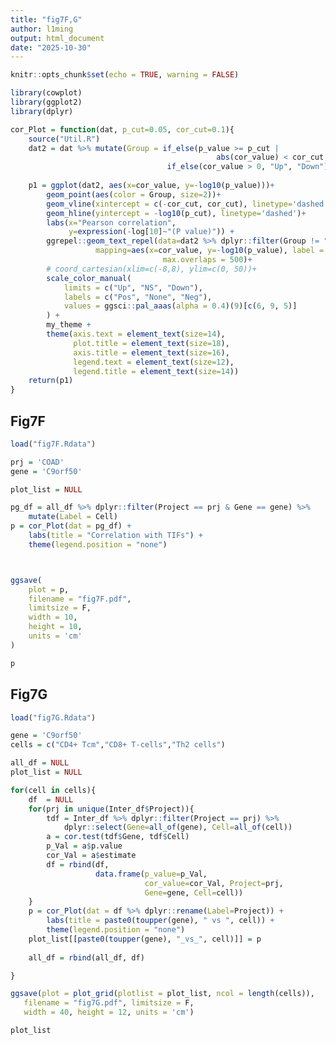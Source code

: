 ```yaml
---
title: "fig7F,G"
author: l1ming
output: html_document
date: "2025-10-30"
---
```


```r
knitr::opts_chunk$set(echo = TRUE, warning = FALSE)
```

```r
library(cowplot)
library(ggplot2)
library(dplyr)
```



```r
cor_Plot = function(dat, p_cut=0.05, cor_cut=0.1){
    source("Util.R")
    dat2 = dat %>% mutate(Group = if_else(p_value >= p_cut | 
                                              abs(cor_value) < cor_cut, "NS", 
                                   if_else(cor_value > 0, "Up", "Down")))
    
    p1 = ggplot(dat2, aes(x=cor_value, y=-log10(p_value)))+
        geom_point(aes(color = Group, size=2))+
        geom_vline(xintercept = c(-cor_cut, cor_cut), linetype='dashed')+
        geom_hline(yintercept = -log10(p_cut), linetype='dashed')+
        labs(x="Pearson correlation",
             y=expression(-log[10]~"(P value)")) +
        ggrepel::geom_text_repel(data=dat2 %>% dplyr::filter(Group != "NS"), 
                   mapping=aes(x=cor_value, y=-log10(p_value), label = Label), 
                                  max.overlaps = 500)+
        # coord_cartesian(xlim=c(-8,8), ylim=c(0, 50))+
        scale_color_manual(
            limits = c("Up", "NS", "Down"),
            labels = c("Pos", "None", "Neg"),
            values = ggsci::pal_aaas(alpha = 0.4)(9)[c(6, 9, 5)]
        ) +
        my_theme +
        theme(axis.text = element_text(size=14),
              plot.title = element_text(size=18),
              axis.title = element_text(size=16),
              legend.text = element_text(size=12),
              legend.title = element_text(size=14))
    return(p1)
}
```


## Fig7F


```r

load("fig7F.Rdata")

prj = 'COAD'
gene = 'C9orf50'

plot_list = NULL

pg_df = all_df %>% dplyr::filter(Project == prj & Gene == gene) %>%
    mutate(Label = Cell)
p = cor_Plot(dat = pg_df) +
    labs(title = "Correlation with TIFs") +
    theme(legend.position = "none")



ggsave(
    plot = p,
    filename = "fig7F.pdf",
    limitsize = F,
    width = 10,
    height = 10,
    units = 'cm'
)
```


```r
p
```



## Fig7G


```r
load("fig7G.Rdata")

gene = 'C9orf50'
cells = c("CD4+ Tcm","CD8+ T-cells","Th2 cells")

all_df = NULL
plot_list = NULL

for(cell in cells){
    df  = NULL
    for(prj in unique(Inter_df$Project)){
        tdf = Inter_df %>% dplyr::filter(Project == prj) %>% 
            dplyr::select(Gene=all_of(gene), Cell=all_of(cell))
        a = cor.test(tdf$Gene, tdf$Cell)
        p_Val = a$p.value
        cor_Val = a$estimate
        df = rbind(df, 
                   data.frame(p_value=p_Val, 
                              cor_value=cor_Val, Project=prj,
                              Gene=gene, Cell=cell))
    }
    p = cor_Plot(dat = df %>% dplyr::rename(Label=Project)) +
        labs(title = paste0(toupper(gene), " vs ", cell)) +
        theme(legend.position = "none")
    plot_list[[paste0(toupper(gene), "_vs_", cell)]] = p
    
    all_df = rbind(all_df, df)

}

ggsave(plot = plot_grid(plotlist = plot_list, ncol = length(cells)),
   filename = "fig7G.pdf", limitsize = F,
   width = 40, height = 12, units = 'cm')

```

```r
plot_list
```


